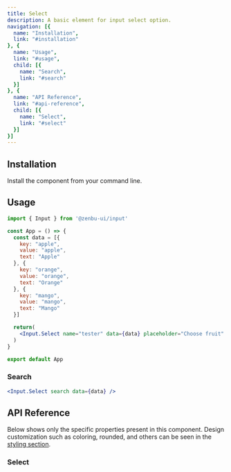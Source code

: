 ```yaml
---
title: Select
description: A basic element for input select option.
navigation: [{
  name: "Installation",
  link: "#installation"
}, {
  name: "Usage",
  link: "#usage",
  child: [{
    name: "Search",
    link: "#search"
  }]
}, {
  name: "API Reference",
  link: "#api-reference",
  child: [{
    name: "Select",
    link: "#select"
  }]
}]
---
```


<PreviewSelect />

## Installation
Install the component from your command line.

<NpmInstall packageName="@zenbu-ui/input" />

## Usage

```jsx
import { Input } from '@zenbu-ui/input'

const App = () => {
  const data = [{
    key: "apple",
    value: "apple",
    text: "Apple"
  }, {
    key: "orange",
    value: "orange",
    text: "Orange"
  }, {
    key: "mango",
    value: "mango",
    text: "Mango"
  }]

  return(
    <Input.Select name="tester" data={data} placeholder="Choose fruit" />
  )
}

export default App
```

### Search
<PreviewSelectSearch />

```jsx
<Input.Select search data={data} />
```

## API Reference
Below shows only the specific properties present in this component. Design customization such as coloring, rounded, and others can be seen in the [styling section](/docs/styling).

### Select
<SelectProps />
